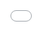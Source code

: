 ```yaml
---
title: "Practical tools for Exploratory Web Graphics"
venue: "Center for the Ecology of Infectious Diseases (CEID), University of Georgia"
type: "invited"
recording: "none"
output:
  ioslides_presentation:
    transition: default
    widescreen: true
    self_contained: false
css:
  styles.css
date: "2017-01-19  <br /> <br /> Slides available at <http://bit.ly/CEID-UGA> <br /> <br /> This work is released under <a href='https://github.com/cpsievert/talks/blob/gh-pages/LICENSE'>Creative Commons</a>"
author: "Carson Sievert"
---
```


```r
knitr::opts_chunk$set(
  message = FALSE,
  fig.width = 10,
  fig.height = 4,
  comment = "#>",
  collapse = TRUE
)
```

## About me

### Past

<p></p>

* PhD in statistics from Iowa State University (December, 2016)
    * __Dissertation__: Interfacing R with web technologies for interactive statistical graphics ([link](https://github.com/cpsievert/phd-thesis/blob/master/docs/bookdown.pdf))

### Present

<p></p>

* Freelance software engineer, data scientist, and educator
    * Maintaining plotly (~ 2 years!)
        * Looking for "real-world applications".
    * Developing rerddap (interface to NOAA data).
    * Authoring [O'Reilly Oriole](http://www.oreilly.com/oriole/) (online tutorial mixing video, text, code).
        * Looking to run similar live workshops (experience at [Iowa State](http://heike.github.io/R-workshops/), [Monash](http://dicook.github.io/Monash-R/), [plotcon](https://plotcon.plot.ly/workshops))

## Why interactive graphics?

* Why interactive graphics for <b>presentation</b>?
    * Enhances knowledge transfer (see [New York Times](http://www.nytimes.com/interactive/2015/us/year-in-interactive-storytelling.html))
* Why interactive graphics for <b>exploration</b>?
    * Identify structure that otherwise goes missing ([Tukey 1972](http://stat-graphics.org/movies/prim9.html))
    * Better understand/diagnose models ([Wickham, Cook, & Hofmann 2015](http://onlinelibrary.wiley.com/doi/10.1002/sam.11271/abstract)).
    * [<b>Generate insights faster (iteration time is crucial!)</b>](http://stat-graphics.org/movies/tour-de-france.html)
    
<div align="center">
  <img src="workflow.svg" width="700" height="250" />
</div>
    
## Why interactive graphics _on the web_?    

* Portable (i.e., cross-platform)
* Simple to share (especially self-contained HTML)
* Encourages composability (i.e., reports, dashboards, etc)
* Enables integration of multiple systems (1 + 1 > 2)

## The problem with web graphics for data analytics

* Great for conveying information (viz is _known_), but impractical for exploration (viz is _unknown_).

<div align="center">
  <img src="workflow.svg" width="700" height="250" />
</div>

* <b>The reality:</b> analysts have to learn/juggle many technologies.
* <b>My goal:</b> An R interface that makes 80% of techniques <b>seamless</b>, <b>quick</b>, and <b>easy</b> (w/o knowledge of web technology).

# Motivating techniques through common data analysis tasks

## 2016 Election Outcomes by County ([Politico](http://rpubs.com/dgrtwo/county-results))

```
     County |   State | TotalVotes| Clinton| Johnson| Stein| Trump| Population|    Area
    --------| --------| ----------|--------|--------|------|------|-----------|--------
1   autauga | alabama |      24661|   0.240|   0.022| 0.004| 0.734|      54571|  594.44
2   baldwin | alabama |      94090|   0.196|   0.026| 0.005| 0.774|     182265| 1589.78
3   barbour | alabama |      10390|   0.467|   0.009| 0.002| 0.523|      27457|  884.88
4      bibb | alabama |       8748|   0.214|   0.014| 0.002| 0.770|      22915|  622.58
5    blount | alabama |      25384|   0.085|   0.013| 0.004| 0.899|      57322|  644.78
6   bullock | alabama |       4701|   0.751|   0.005| 0.002| 0.242|      10914|  622.81
7    butler | alabama |       8685|   0.428|   0.007| 0.001| 0.563|      20947|  776.83
8   calhoun | alabama |      47376|   0.279|   0.024| 0.006| 0.692|     118572|  605.87
9  chambers | alabama |      13778|   0.418|   0.012| 0.003| 0.566|      34215|  596.53
10 cherokee | alabama |      10503|   0.145|   0.014| 0.002| 0.839|      25989|  553.70
# ... with 3,101 more rows
```

* Is there a relationship between population density and voting preference? 

---

<a href="../20161212a/votes.html">
 <div align="center">
   <img src="votes.png" width="800" height="550"/>
 </div>
</a>

## Choropleth map of voter turnout

<a href="../20161212a/map.html">
 <div align="center">
   <img src="map.png" width="1000" height="500"/>
 </div>
</a>

## Linking proportions with geography

<a href="https://vimeo.com/192528320">
  <img src="election.png" width="1050" height="500" />
</a>


# Hands-on demo

[See here](demo.R) for the R script. [See here](demo.html) for the output. 


## Brushing plus animation

```r
# whoops, this is currently broken?
# devtools::install_github("ropensci/plotly@9370c7476f5355ad810ce5e557a08ae33c470746")
library(gapminder)
g <- crosstalk::SharedData$new(gapminder, ~continent)
gg <- ggplot(g, aes(gdpPercap, lifeExp, color = continent, frame = year)) +
  geom_point(aes(size = pop, ids = country)) +
  geom_smooth(se = FALSE, method = "lm") +
  scale_x_log10()
ggplotly(gg, tooltip = c("continent", "country", "population")) %>% 
    hide_legend() %>%
    layout(
      xaxis = list(title = "GDP per capita"), 
      yaxis = list(title = "Life expectancy")
    ) %>%
  animation_opts(easing = "linear") %>%
  highlight("plotly_click")
```

<a href="../20161212a/gapminder.html">
 <div align="center">
   <img src="gapminder.gif" width="1000" height="550"/>
 </div>
</a>

## Brushing plus animation

<a href="gapminder2.html">
 <div align="center">
   <img src="gapminder2.gif" width="1000" height="550"/>
 </div>
</a>


## Linked Tree Brushing

<iframe src = "../20161212b/parcoords/index.html" style="border: 0; position:absolute; top:10; left:0; right:0; bottom:0; width:100%; height:80%"></iframe>

---

<iframe src = "../20161212a/USArrests/index.html" style="border: 0; position:absolute; top:0; left:0; right:0; bottom:0; width:100%; height:100%"></iframe>

## The bigger picture

* All these examples: 
    * Are _self-contained_ HTML (easy to share/deploy/embed!)
    * 3 types of manipulation: focusing, arranging, and/or linking views.
* [Cook, Buja, & Swayne 1996](https://www.jstor.org/stable/1390754): {focusing, arranging, linking} => {find Gestalt, pose queries, make comparisons}
    * Linking has different interpretations (database query)
    * Focusing is deceivingly general.
    * Arrangment must (currently) be specified at runtime.
* We can only go so far _without_ shiny
    * What if we want to display a statistical summary of a selecton?

## Dynamically aggregate selections


```r
library(plotly)
d <- crosstalk::SharedData$new(mpg)
dots <- plot_ly(d, color = ~class, x = ~displ, y = ~cyl)
boxs <- plot_ly(d, color = ~class, x = ~class, y = ~cty) %>% add_boxplot()
bars <- plot_ly(d, x = ~class, color = ~class)

subplot(dots, boxs, titleX = TRUE, titleY = TRUE) %>%
  subplot(bars, nrows = 2, titleX = TRUE, titleY = TRUE) %>%
  layout(
    dragmode = "select",
    barmode = "overlay",
    showlegend = FALSE
  )
```

---

```r
d <- SharedData$new(mpg)
dots <- plot_ly(d, color = ~class, x = ~displ, y = ~cyl)
boxs <- plot_ly(d, color = ~class, x = ~class, y = ~cty) %>% add_boxplot()
bars <- plot_ly(d, x = ~class, color = ~class)

subplot(dots, boxs) %>%
  subplot(bars, nrows = 2) %>%
  layout(
    dragmode = "select",
    barmode = "overlay",
    showlegend = FALSE
  )
```

* plotly.js "natively" supports a few statistical graphics (e.g., bar charts, histograms, and boxplots)
    
* Dynamically updating other statistical graphics (e.g., densities, fitted lines, violins, etc) currently requires [linking views <b>with shiny</b>](https://cpsievert.github.io/plotly_book/linking-views-with-shiny.html)

## For example...

<div align="center">
  <img src="zikar.gif" width="1000" height="500" />
</div>

## Future work

* Keep adding documentation and examples to [plotly for R book](https://cpsievert.github.io/plotly_book)
* Further advance <b>plotly</b>'s support for linking views (without <b>shiny</b>).
    * [plotly.js](https://github.com/plotly/plotly.js/issues/1316) itself may gain some support...
* Support for more popular <b>ggplot2</b> extension packages such as <b>ggrepel</b> and <b>ggraph</b>.
    * Integrating <b>plotly</b>'s support for linking tree-structures with <b>ggraph</b> would be particularly interesting.

# Thank you

* Slides -- <http://bit.ly/CEID-UGA>

* Contact
    * Email -- <cpsievert1@gmail.com>
    * Twitter -- <http://twitter.com/cpsievert>
    * GitHub -- <http://github.com/cpsievert>
